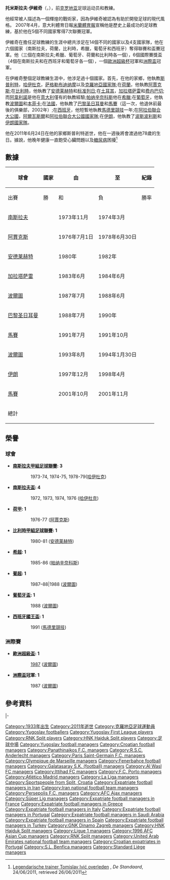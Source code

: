 {{noteTA
|G1=laliga
|G2=西甲
|G3=足球
|G4=uefa
|T=zh-hans:托米斯拉夫·伊维奇;zh-hk:湯美斯拉夫·伊域治;zh-tw:托米斯拉夫·伊維奇;
|1=zh-hans:伊维奇;zh-hk:伊域治;zh-tw:伊維奇;
|2=zh-hans:哈伊杜克;zh-hk:夏德;zh-tw:哈伊杜克;
}}

{{Infobox football biography
| name               = 托米斯拉夫·伊維奇<br>Tomislav Ivić
| image              = [[file:Persdag_bij_Ajax,_nieuwe_trainer_Ivic,_Bestanddeelnr_928-6992.jpg|200px]]
| birth_date         = {{birth date|1933|6|30|df=y}}
| birth_place        = [[南斯拉夫王國|南斯拉夫王國]][[斯普利特|斯普利特]]
| death_date         = {{Death date and age|2011|6|24|1933|6|30|df=y}}
| death_place        = [[克羅地亞|克羅地亞]][[斯普利特|斯普利特]]
| height             =
| currentclub        = 
| position           = [[中場|中場]]
| youthyears1        =      
| youthclubs1        = [[斯普利特足球俱樂部|斯普利特]]   
| years1             = 1953–1957      
| clubs1             = [[斯普利特足球俱樂部|斯普利特]]                      
| caps1              = 125  
| goals1             = 
| years2             = 1957–1963        
| clubs2             = [[夏德施普列特足球會|夏德]]  
| caps2              = 11   
| goals2             = 
| totalcaps = 136 | totalgoals = ?
| manageryears1      = 1967–1968 |managerclubs1  = [[斯普利特足球俱樂部|斯普利特]] 
| manageryears2      = 1968–1972 |managerclubs2  = [[夏德施普列特足球會|夏德]] <small>(青年軍)</small>
| manageryears3      = 1972–1973 |managerclubs3  = [[斯本尼克足球俱樂部|斯本尼克]]
| manageryears4      = 1973–1974 |managerclubs4  = [[南斯拉夫國家足球隊|南斯拉夫]]
| manageryears5      = 1973–1976 |managerclubs5  = [[夏德施普列特足球會|夏德]]
| manageryears6      = 1976–1978 |managerclubs6  = [[阿賈克斯足球俱樂部|阿賈克斯]]
| manageryears7      = 1978–1980 |managerclubs7  = [[夏德施普列特足球會|夏德]]
| manageryears8      = 1980–1983 |managerclubs8  = [[安德莱赫特足球俱乐部|安德莱赫特]]
| manageryears9      = 1983–1984 |managerclubs9  = [[加拉塔沙雷體育會足球隊|加拉塔萨雷]]
| manageryears10     = 1984–1985 |managerclubs10 = [[萨格勒布迪纳摩足球俱乐部|萨格勒布迪纳摩]]
| manageryears11     = 1985–1986 |managerclubs11 = [[阿韋利諾足球俱樂部|阿韋利諾]]
| manageryears12     = 1986      |managerclubs12 = [[帕纳辛奈科斯足球俱乐部|帕纳辛奈科斯]]
| manageryears13     = 1986–1987 |managerclubs13 = [[夏德施普列特足球會|夏德]] 
| manageryears14     = 1987–1988 |managerclubs14 = [[波爾圖足球會|波爾圖]]
| manageryears15     = 1988–1990 |managerclubs15 = [[巴黎圣日耳曼足球俱乐部|巴黎圣日耳曼]]
| manageryears16     = 1990–1991 |managerclubs16 = [[馬德里競技|馬德里競技]]
| manageryears17     = 1991      |managerclubs17 = [[馬賽足球俱樂部|馬賽]]
| manageryears18     = 1992      |managerclubs18 = [[里斯本與本菲卡體育俱樂部|本菲卡]]
| manageryears19     = 1993–1994 |managerclubs19 = [[波爾圖足球會|波爾圖]]
| manageryears20     = 1994      |managerclubs20 = [[克羅地亞國家足球隊|克羅地亞國家隊]] (暫代)
| manageryears21     = 1995      |managerclubs21 = [[費倫巴治體育會足球隊|费内巴切]]
| manageryears22     = 1995–1996 |managerclubs22 = [[阿拉伯聯合大公國國家足球隊|阿拉伯聯合大公國]]
| manageryears23     = 1996      |managerclubs23 = [[艾華斯爾足球會|艾華斯爾]]
| manageryears24     = 1997      |managerclubs24 = [[夏德施普列特足球會|夏德]]
| manageryears25     = 1997–1998 |managerclubs25 = [[柏斯波利斯足球俱樂部|波斯波利斯]]
| manageryears26     = 1997–1998 |managerclubs26 = [[伊朗國家足球隊|伊朗]]
| manageryears27     = 1998–1999 |managerclubs27 = [[标准列日足球俱乐部|标准列日]]
| manageryears28     = 2000      |managerclubs28 = [[标准列日足球俱乐部|标准列日]]
| manageryears29     = 2001      |managerclubs29 = [[馬賽足球俱樂部|馬賽]]
| manageryears30     = 2003–2004 |managerclubs30 = [[伊蒂哈德足球俱樂部|伊蒂哈德]]
}}

'''托米斯拉夫·伊維奇'''（{{lang-hr|'''Tomislav Ivić''' }}，{{bd|1933年|6月30日|2011年|6月24日|catIdx=Tomislav, Ivić}}），前[[克罗地亚|克罗地亚]]足球运动员和教練。

他經常被人描述為一個輝煌的戰術家，因為伊維奇被認為有助於開發足球的現代風格。 2007年4月，意大利體育日報[[米蘭體育報|米蘭體育報]]宣稱他是歷史上最成功的足球教練，基於他在5個不同國家奪得7次聯賽冠軍。

伊維奇在擔任足球教練的生涯中總共涉足在14個不同的國家以及4支國家隊，他在六個國家（南斯拉夫，荷蘭，比利時，希臘{{fact|date=August 2014}}，葡萄牙和西班牙）奪得聯賽和盃賽冠軍。他（三個在南斯拉夫;希臘{{fact|date=August 2014}}、葡萄牙、荷蘭和比利時各一個），6個國際賽獎盃（4個在南斯拉夫和在西班牙和葡萄牙各一個），一個[[歐洲超級杯|歐洲超級杯]]冠軍和[[洲際盃足球賽|洲際盃]]冠軍。

在伊維奇整個足球教練生涯中，他涉足過十個國家。首先，在他的家鄉，他執教[[斯普利特足球俱樂部|斯普利特]]，[[哈伊杜克足球俱乐部|哈伊杜克]]，[[萨格勒布迪纳摩足球俱乐部|萨格勒布迪纳摩]]以及[[克羅地亞國家足球隊|克羅地亞國家隊]];在[[荷蘭|荷蘭]]，他執教[[阿賈克斯足球俱樂部|阿賈克斯]];在[[比利時|比利時]]，他執教了[[安德莱赫特足球俱乐部|安德莱赫特]]和[[标准列日足球俱乐部|标准列日]];在[[土耳其|土耳其]]，[[加拉塔沙雷體育會足球隊|加拉塔萨雷]]和[[費倫巴治體育會足球隊|费内巴切]];而[[阿韋利諾足球俱樂部|阿韋利諾]]是他在[[意大利|意大利]]僅有的執教經驗;[[帕纳辛奈科斯足球俱乐部|帕纳辛奈科斯]]他在[[希臘|希臘]];在[[葡萄牙|葡萄牙]]，他執教[[波爾圖足球會|波爾圖]]和[[里斯本與本菲卡體育俱樂部|本菲卡]];在[[法國|法國]]，他執教了[[巴黎圣日耳曼足球俱乐部|巴黎圣日耳曼]]和[[馬賽足球俱樂部|馬賽]]（這一次，他退休前最後的俱樂部，2002年）;在[[西班牙|西班牙]]，他短暫地執教[[馬德里競技|馬德里競技]]一年;在[[阿拉伯聯合大公國|阿拉伯聯合大公國]]，[[艾華斯爾足球會|阿爾瓦斯爾]]和[[阿拉伯聯合大公國國家足球隊|阿拉伯聯合大公國國家隊]];在[[伊朗|伊朗]]，他執教了[[柏斯波利斯足球俱樂部|波斯波利斯]]和[[伊朗國家足球隊|伊朗國家隊]]。

他在2011年6月24日在他的家鄉斯普利特逝世，他在一週後將會渡過他78歲的生日。據說，他晚年健康一直飽受心臟問題以及[[糖尿病|糖尿病]]困擾<ref>[http://www.destandaard.be/artikel/detail.aspx?artikelid=DMF20110624_161 Legendarische trainer Tomislav Ivić overleden] {{Wayback|url=http://www.destandaard.be/artikel/detail.aspx?artikelid=DMF20110624_161 |date=20120323035244 }}, ''De Standaard'', 24/06/2011, retrieved 26/06/2011</ref>

==數據==
{| class="wikitable" style="text-align: center"
|-
!rowspan="2"|球會
!rowspan="2"|國家
!rowspan="2"|由
!rowspan="2"|至
!colspan="5"|紀錄
|-
!出賽!!勝!!和!!負!!勝率
|-
|[[南斯拉夫國家足球隊|南斯拉夫]]
|{{flagicon|YUG}}
|align="left"|1973年11月
|align="left"|1974年3月
{{WDL|11|3|3|5}}
|-
|[[阿賈克斯足球俱樂部|阿賈克斯]]
|{{flagicon|NED}}
|align="left"|1976年7月1日
|align="left"|1978年6月30日
{{WDL| | | | }}
|-
|[[安德莱赫特足球俱乐部|安德莱赫特]]
|{{flagicon|BEL}}
|align="left"|1980年
|align="left"|1982年
{{WDL| | | | }}
|-
|[[加拉塔沙雷體育會足球隊|加拉塔萨雷]]
|{{flagicon|TUR}}
|align="left"|1983年6月
|align="left"|1984年6月
{{WDL|40 |19 |12 |9 }}
|-
|[[波爾圖足球會|波爾圖]]
|{{flagicon|POR}}
|align="left"|1987年7月
|align="left"|1988年6月
{{WDL|54|40|11|3}}
|-
|[[巴黎圣日耳曼足球俱乐部|巴黎圣日耳曼]]
|{{flagicon|FRA}}
|align="left"|1988年7月
|align="left"|1990年
{{WDL|86|41|21|24}}
|-
|[[馬賽足球俱樂部|馬賽]]
|{{flagicon|FRA}}
|align="left"|1991年7月
|align="left"|1991年10月
{{WDL| | | | }}
|-
|[[波爾圖足球會|波爾圖]]
|{{flagicon|POR}}
|align="left"|1993年8月
|align="left"|1994年1月30日
{{WDL|28|18|8|2}}
|-
|[[伊朗國家足球隊|伊朗]]
|{{flagicon|IRI}}
|align="left"|1997年12月
|align="left"|1998年4月
{{WDL|5|1|2|2}}
|-
|[[馬賽足球俱樂部|馬賽]]
|{{flagicon|FRA}}
|align="left"|2001年10月
|align="left"|2001年11月
{{WDL| | | | }}
|-
!colspan="4"|總計
{{WDLtot|184|103|45|36}}
|}

==榮譽==

===球會===
* '''[[南斯拉夫甲組足球聯賽|南斯拉夫甲組足球聯賽]]: 3'''
:: 1973-74, 1974-75, 1978-79([[哈伊杜克足球俱乐部|哈伊杜克]])
* '''[[南斯拉夫盃|南斯拉夫盃]]: 4'''
:: 1972, 1973, 1974, 1976 ([[哈伊杜克足球俱乐部|哈伊杜克]])
* '''[[荷蘭甲組足球聯賽|荷甲]]: 1'''
:: 1976-77 ([[阿賈克斯足球俱樂部|阿賈克斯]])
* '''[[比利時甲組足球聯賽|比利時甲組足球聯賽]]: 1'''
:: 1980-81 ([[安德莱赫特足球俱乐部|安德莱赫特]])
* '''[[希臘足球超級聯賽|希超]]: 1'''
:: 1985-86 ([[帕纳辛奈科斯足球俱乐部|帕纳辛奈科斯]])
* '''[[葡超|葡超]]: 1'''
:: 1987–88|1988 ([[波爾圖足球會|波爾圖]])
* '''[[葡萄牙盃|葡萄牙盃]]: 1'''
:: 1988 ([[波爾圖足球會|波爾圖]])
* '''[[西班牙國王盃|西班牙國王盃]]: 1'''
:: 1991 ([[馬德里競技|馬德里競技]])

===洲際賽===
* '''[[歐洲超級盃|歐洲超級盃]]: 1'''
:: [[1987年歐洲超級盃|1987]] ([[波爾圖足球會|波爾圖]])
* '''[[洲際盃足球賽|洲際盃]]冠軍: 1'''
:: 1987 ([[波爾圖足球會|波爾圖]])

==參考資料==
{{reflist}}

{{S-start}}
{{s-ach}}
{{s-bef|before={{flagicon|ROM}} [[Anghel_Iordănescu|Anghel Iordănescu]]}}
{{s-ttl|title=[[歐洲超級盃獲勝教練名單|歐洲超級盃獲勝隊伍教練]]|years=[[1987年歐洲超級盃|1987]]}}
{{s-aft|after={{flagicon|NED}} [[艾特·迪武斯|艾特·迪武斯]]}}
|-
{{s-bef|before={{flagicon|ARG}} [[Héctor_Veira|Héctor Veira]]}}
{{s-ttl|title=[[Intercontinental_Cup_(football)|Intercontinental Cup]] winning manager|years=[[1987_Intercontinental_Cup|1987]]}}
{{s-aft|after={{flagicon|URU}} Roberto Fleitas}}
{{S-end}}


{{馬德里競技主教練}}

{{DEFAULTSORT:Ivic, Tomislav}}
[[Category:1933年出生|Category:1933年出生]]
[[Category:2011年逝世|Category:2011年逝世]]
[[Category:克羅地亞足球運動員|Category:克羅地亞足球運動員]]
[[Category:Yugoslav_footballers|Category:Yugoslav footballers]]
[[Category:Yugoslav_First_League_players|Category:Yugoslav First League players]]
[[Category:RNK_Split_players|Category:RNK Split players]]
[[Category:HNK_Hajduk_Split_players|Category:HNK Hajduk Split players]]
[[Category:足球中場|Category:足球中場]]
[[Category:Yugoslav_football_managers|Category:Yugoslav football managers]]
[[Category:Croatian_football_managers|Category:Croatian football managers]]
[[Category:Panathinaikos_F.C._managers|Category:Panathinaikos F.C. managers]]
[[Category:R.S.C._Anderlecht_managers|Category:R.S.C. Anderlecht managers]]
[[Category:Paris_Saint-Germain_F.C._managers|Category:Paris Saint-Germain F.C. managers]]
[[Category:Olympique_de_Marseille_managers|Category:Olympique de Marseille managers]]
[[Category:Fenerbahçe_football_managers|Category:Fenerbahçe football managers]]
[[Category:Galatasaray_S.K._(football)_managers|Category:Galatasaray S.K. (football) managers]]
[[Category:Al_Wasl_FC_managers|Category:Al Wasl FC managers]]
[[Category:Ittihad_FC_managers|Category:Ittihad FC managers]]
[[Category:F.C._Porto_managers|Category:F.C. Porto managers]]
[[Category:Atlético_Madrid_managers|Category:Atlético Madrid managers]]
[[Category:La_Liga_managers|Category:La Liga managers]]
[[Category:Sportspeople_from_Split,_Croatia|Category:Sportspeople from Split, Croatia]]
[[Category:Expatriate_football_managers_in_Iran|Category:Expatriate football managers in Iran]]
[[Category:Iran_national_football_team_managers|Category:Iran national football team managers]]
[[Category:Persepolis_F.C._managers|Category:Persepolis F.C. managers]]
[[Category:AFC_Ajax_managers|Category:AFC Ajax managers]]
[[Category:Süper_Lig_managers|Category:Süper Lig managers]]
[[Category:Expatriate_football_managers_in_France|Category:Expatriate football managers in France]]
[[Category:Expatriate_football_managers_in_Greece|Category:Expatriate football managers in Greece]]
[[Category:Expatriate_football_managers_in_Italy|Category:Expatriate football managers in Italy]]
[[Category:Expatriate_football_managers_in_Portugal|Category:Expatriate football managers in Portugal]]
[[Category:Expatriate_football_managers_in_Saudi_Arabia|Category:Expatriate football managers in Saudi Arabia]]
[[Category:Expatriate_football_managers_in_Spain|Category:Expatriate football managers in Spain]]
[[Category:Expatriate_football_managers_in_Turkey|Category:Expatriate football managers in Turkey]]
[[Category:GNK_Dinamo_Zagreb_managers|Category:GNK Dinamo Zagreb managers]]
[[Category:HNK_Hajduk_Split_managers|Category:HNK Hajduk Split managers]]
[[Category:Ligue_1_managers|Category:Ligue 1 managers]]
[[Category:1996_AFC_Asian_Cup_managers|Category:1996 AFC Asian Cup managers]]
[[Category:RNK_Split_managers|Category:RNK Split managers]]
[[Category:United_Arab_Emirates_national_football_team_managers|Category:United Arab Emirates national football team managers]]
[[Category:Croatian_expatriates_in_Portugal|Category:Croatian expatriates in Portugal]]
[[Category:S.L._Benfica_managers|Category:S.L. Benfica managers]]
[[Category:Standard_Liège_managers|Category:Standard Liège managers]]